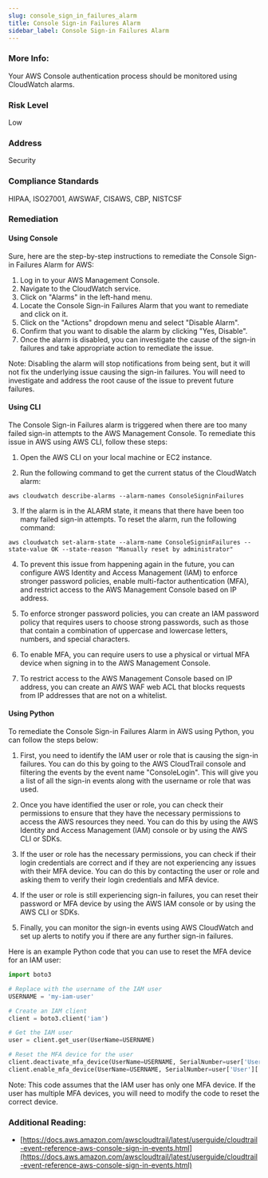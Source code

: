 ```yaml
---
slug: console_sign_in_failures_alarm
title: Console Sign-in Failures Alarm
sidebar_label: Console Sign-in Failures Alarm
---
```


### More Info:

Your AWS Console authentication process should be monitored using CloudWatch alarms.

### Risk Level

Low

### Address

Security

### Compliance Standards

HIPAA, ISO27001, AWSWAF, CISAWS, CBP, NISTCSF


### Remediation

#### Using Console

Sure, here are the step-by-step instructions to remediate the Console Sign-in Failures Alarm for AWS:

1. Log in to your AWS Management Console.
2. Navigate to the CloudWatch service.
3. Click on "Alarms" in the left-hand menu.
4. Locate the Console Sign-in Failures Alarm that you want to remediate and click on it.
5. Click on the "Actions" dropdown menu and select "Disable Alarm".
6. Confirm that you want to disable the alarm by clicking "Yes, Disable".
7. Once the alarm is disabled, you can investigate the cause of the sign-in failures and take appropriate action to remediate the issue.

Note: Disabling the alarm will stop notifications from being sent, but it will not fix the underlying issue causing the sign-in failures. You will need to investigate and address the root cause of the issue to prevent future failures.

#### Using CLI

The Console Sign-in Failures alarm is triggered when there are too many failed sign-in attempts to the AWS Management Console. To remediate this issue in AWS using AWS CLI, follow these steps:

1. Open the AWS CLI on your local machine or EC2 instance.

2. Run the following command to get the current status of the CloudWatch alarm:

```
aws cloudwatch describe-alarms --alarm-names ConsoleSigninFailures
```

3. If the alarm is in the ALARM state, it means that there have been too many failed sign-in attempts. To reset the alarm, run the following command:

```
aws cloudwatch set-alarm-state --alarm-name ConsoleSigninFailures --state-value OK --state-reason "Manually reset by administrator"
```

4. To prevent this issue from happening again in the future, you can configure AWS Identity and Access Management (IAM) to enforce stronger password policies, enable multi-factor authentication (MFA), and restrict access to the AWS Management Console based on IP address.

5. To enforce stronger password policies, you can create an IAM password policy that requires users to choose strong passwords, such as those that contain a combination of uppercase and lowercase letters, numbers, and special characters.

6. To enable MFA, you can require users to use a physical or virtual MFA device when signing in to the AWS Management Console.

7. To restrict access to the AWS Management Console based on IP address, you can create an AWS WAF web ACL that blocks requests from IP addresses that are not on a whitelist.

#### Using Python

To remediate the Console Sign-in Failures Alarm in AWS using Python, you can follow the steps below:

1. First, you need to identify the IAM user or role that is causing the sign-in failures. You can do this by going to the AWS CloudTrail console and filtering the events by the event name "ConsoleLogin". This will give you a list of all the sign-in events along with the username or role that was used.

2. Once you have identified the user or role, you can check their permissions to ensure that they have the necessary permissions to access the AWS resources they need. You can do this by using the AWS Identity and Access Management (IAM) console or by using the AWS CLI or SDKs.

3. If the user or role has the necessary permissions, you can check if their login credentials are correct and if they are not experiencing any issues with their MFA device. You can do this by contacting the user or role and asking them to verify their login credentials and MFA device.

4. If the user or role is still experiencing sign-in failures, you can reset their password or MFA device by using the AWS IAM console or by using the AWS CLI or SDKs.

5. Finally, you can monitor the sign-in events using AWS CloudWatch and set up alerts to notify you if there are any further sign-in failures.

Here is an example Python code that you can use to reset the MFA device for an IAM user:

```python
import boto3

# Replace with the username of the IAM user
USERNAME = 'my-iam-user'

# Create an IAM client
client = boto3.client('iam')

# Get the IAM user
user = client.get_user(UserName=USERNAME)

# Reset the MFA device for the user
client.deactivate_mfa_device(UserName=USERNAME, SerialNumber=user['User']['MfaDevices'][0]['SerialNumber'])
client.enable_mfa_device(UserName=USERNAME, SerialNumber=user['User']['MfaDevices'][0]['SerialNumber'], AuthenticationCode1='123456', AuthenticationCode2='654321')
```

Note: This code assumes that the IAM user has only one MFA device. If the user has multiple MFA devices, you will need to modify the code to reset the correct device.


### Additional Reading:

- [https://docs.aws.amazon.com/awscloudtrail/latest/userguide/cloudtrail-event-reference-aws-console-sign-in-events.html](https://docs.aws.amazon.com/awscloudtrail/latest/userguide/cloudtrail-event-reference-aws-console-sign-in-events.html) 

